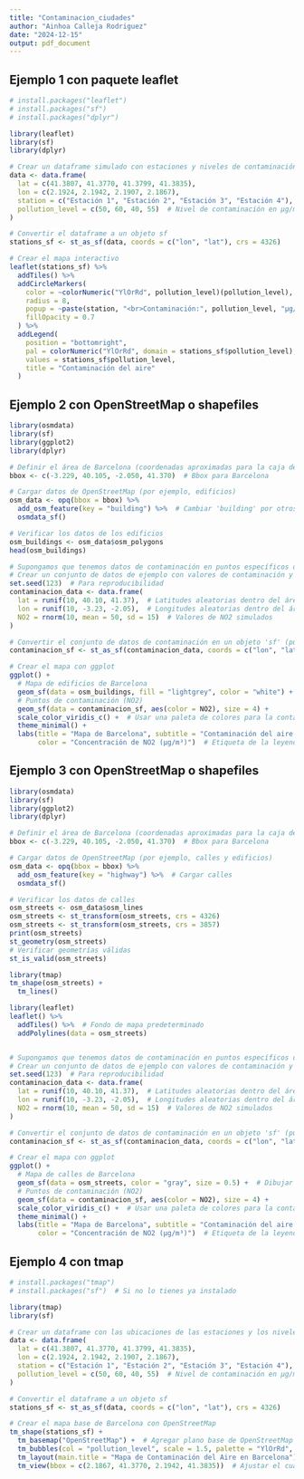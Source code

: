 ```yaml
---
title: "Contaminacion_ciudades"
author: "Ainhoa Calleja Rodriguez"
date: "2024-12-15"
output: pdf_document
---
```


## Ejemplo 1 con paquete leaflet
```r
# install.packages("leaflet")
# install.packages("sf")
# install.packages("dplyr")

library(leaflet)
library(sf)
library(dplyr)

# Crear un dataframe simulado con estaciones y niveles de contaminación
data <- data.frame(
  lat = c(41.3807, 41.3770, 41.3799, 41.3835),
  lon = c(2.1924, 2.1942, 2.1907, 2.1867),
  station = c("Estación 1", "Estación 2", "Estación 3", "Estación 4"),
  pollution_level = c(50, 60, 40, 55)  # Nivel de contaminación en µg/m³
)

# Convertir el dataframe a un objeto sf
stations_sf <- st_as_sf(data, coords = c("lon", "lat"), crs = 4326)

# Crear el mapa interactivo
leaflet(stations_sf) %>%
  addTiles() %>%
  addCircleMarkers(
    color = ~colorNumeric("YlOrRd", pollution_level)(pollution_level),
    radius = 8,
    popup = ~paste(station, "<br>Contaminación:", pollution_level, "µg/m³"),
    fillOpacity = 0.7
  ) %>%
  addLegend(
    position = "bottomright",
    pal = colorNumeric("YlOrRd", domain = stations_sf$pollution_level),
    values = stations_sf$pollution_level,
    title = "Contaminación del aire"
  )

```

## Ejemplo 2 con OpenStreetMap o shapefiles
```r

library(osmdata)
library(sf)
library(ggplot2)
library(dplyr)

# Definir el área de Barcelona (coordenadas aproximadas para la caja delimitadora)
bbox <- c(-3.229, 40.105, -2.050, 41.370)  # Bbox para Barcelona

# Cargar datos de OpenStreetMap (por ejemplo, edificios)
osm_data <- opq(bbox = bbox) %>% 
  add_osm_feature(key = "building") %>%  # Cambiar 'building' por otros elementos si es necesario
  osmdata_sf()

# Verificar los datos de los edificios
osm_buildings <- osm_data$osm_polygons
head(osm_buildings)

# Supongamos que tenemos datos de contaminación en puntos específicos de Barcelona (simulados)
# Crear un conjunto de datos de ejemplo con valores de contaminación y coordenadas (lat, lon)
set.seed(123)  # Para reproducibilidad
contaminacion_data <- data.frame(
  lat = runif(10, 40.10, 41.37),  # Latitudes aleatorias dentro del área de Barcelona
  lon = runif(10, -3.23, -2.05),  # Longitudes aleatorias dentro del área de Barcelona
  NO2 = rnorm(10, mean = 50, sd = 15)  # Valores de NO2 simulados
)

# Convertir el conjunto de datos de contaminación en un objeto 'sf' (puntos espaciales)
contaminacion_sf <- st_as_sf(contaminacion_data, coords = c("lon", "lat"), crs = 4326)

# Crear el mapa con ggplot
ggplot() +
  # Mapa de edificios de Barcelona
  geom_sf(data = osm_buildings, fill = "lightgrey", color = "white") +  
  # Puntos de contaminación (NO2)
  geom_sf(data = contaminacion_sf, aes(color = NO2), size = 4) +  
  scale_color_viridis_c() +  # Usar una paleta de colores para la contaminación
  theme_minimal() +
  labs(title = "Mapa de Barcelona", subtitle = "Contaminación del aire (NO2) y edificios",
       color = "Concentración de NO2 (µg/m³)")  # Etiqueta de la leyenda de contaminación

```

## Ejemplo 3 con OpenStreetMap o shapefiles
```r

library(osmdata)
library(sf)
library(ggplot2)
library(dplyr)

# Definir el área de Barcelona (coordenadas aproximadas para la caja delimitadora)
bbox <- c(-3.229, 40.105, -2.050, 41.370)  # Bbox para Barcelona

# Cargar datos de OpenStreetMap (por ejemplo, calles y edificios)
osm_data <- opq(bbox = bbox) %>% 
  add_osm_feature(key = "highway") %>%  # Cargar calles
  osmdata_sf()

# Verificar los datos de calles
osm_streets <- osm_data$osm_lines
osm_streets <- st_transform(osm_streets, crs = 4326)
osm_streets <- st_transform(osm_streets, crs = 3857)
print(osm_streets)
st_geometry(osm_streets)
# Verificar geometrías válidas
st_is_valid(osm_streets)

library(tmap)
tm_shape(osm_streets) +
  tm_lines()

library(leaflet)
leaflet() %>%
  addTiles() %>%  # Fondo de mapa predeterminado
  addPolylines(data = osm_streets)


# Supongamos que tenemos datos de contaminación en puntos específicos de Barcelona (simulados)
# Crear un conjunto de datos de ejemplo con valores de contaminación y coordenadas (lat, lon)
set.seed(123)  # Para reproducibilidad
contaminacion_data <- data.frame(
  lat = runif(10, 40.10, 41.37),  # Latitudes aleatorias dentro del área de Barcelona
  lon = runif(10, -3.23, -2.05),  # Longitudes aleatorias dentro del área de Barcelona
  NO2 = rnorm(10, mean = 50, sd = 15)  # Valores de NO2 simulados
)

# Convertir el conjunto de datos de contaminación en un objeto 'sf' (puntos espaciales)
contaminacion_sf <- st_as_sf(contaminacion_data, coords = c("lon", "lat"), crs = 4326)

# Crear el mapa con ggplot
ggplot() +
  # Mapa de calles de Barcelona
  geom_sf(data = osm_streets, color = "gray", size = 0.5) +  # Dibujar las calles
  # Puntos de contaminación (NO2)
  geom_sf(data = contaminacion_sf, aes(color = NO2), size = 4) +  
  scale_color_viridis_c() +  # Usar una paleta de colores para la contaminación
  theme_minimal() +
  labs(title = "Mapa de Barcelona", subtitle = "Contaminación del aire (NO2) con calles",
       color = "Concentración de NO2 (µg/m³)")  # Etiqueta de la leyenda de contaminación

```


## Ejemplo 4 con tmap
```r
# install.packages("tmap")
# install.packages("sf")  # Si no lo tienes ya instalado

library(tmap)
library(sf)

# Crear un dataframe con las ubicaciones de las estaciones y los niveles de contaminación
data <- data.frame(
  lat = c(41.3807, 41.3770, 41.3799, 41.3835),
  lon = c(2.1924, 2.1942, 2.1907, 2.1867),
  station = c("Estación 1", "Estación 2", "Estación 3", "Estación 4"),
  pollution_level = c(50, 60, 40, 55)  # Nivel de contaminación en µg/m³
)

# Convertir el dataframe a un objeto sf
stations_sf <- st_as_sf(data, coords = c("lon", "lat"), crs = 4326)

# Crear el mapa base de Barcelona con OpenStreetMap
tm_shape(stations_sf) +
  tm_basemap("OpenStreetMap") +  # Agregar plano base de OpenStreetMap
  tm_bubbles(col = "pollution_level", scale = 1.5, palette = "YlOrRd", size = "pollution_level") +
  tm_layout(main.title = "Mapa de Contaminación del Aire en Barcelona") +
  tm_view(bbox = c(2.1867, 41.3770, 2.1942, 41.3835))  # Ajustar el cuadro delimitador



```

